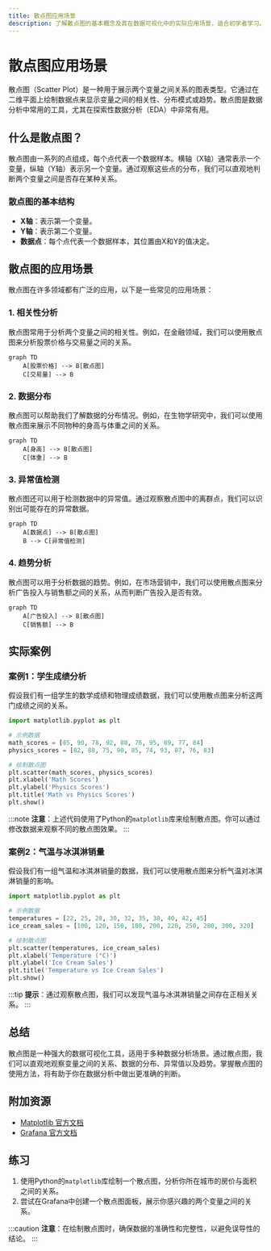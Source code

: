 ```yaml
---
title: 散点图应用场景
description: 了解散点图的基本概念及其在数据可视化中的实际应用场景，适合初学者学习。
---
```


# 散点图应用场景

散点图（Scatter Plot）是一种用于展示两个变量之间关系的图表类型。它通过在二维平面上绘制数据点来显示变量之间的相关性、分布模式或趋势。散点图是数据分析中常用的工具，尤其在探索性数据分析（EDA）中非常有用。

## 什么是散点图？

散点图由一系列的点组成，每个点代表一个数据样本。横轴（X轴）通常表示一个变量，纵轴（Y轴）表示另一个变量。通过观察这些点的分布，我们可以直观地判断两个变量之间是否存在某种关系。

### 散点图的基本结构

- **X轴**：表示第一个变量。
- **Y轴**：表示第二个变量。
- **数据点**：每个点代表一个数据样本，其位置由X和Y的值决定。

## 散点图的应用场景

散点图在许多领域都有广泛的应用，以下是一些常见的应用场景：

### 1. 相关性分析

散点图常用于分析两个变量之间的相关性。例如，在金融领域，我们可以使用散点图来分析股票价格与交易量之间的关系。

```mermaid
graph TD
    A[股票价格] --> B[散点图]
    C[交易量] --> B
```

### 2. 数据分布

散点图可以帮助我们了解数据的分布情况。例如，在生物学研究中，我们可以使用散点图来展示不同物种的身高与体重之间的关系。

```mermaid
graph TD
    A[身高] --> B[散点图]
    C[体重] --> B
```

### 3. 异常值检测

散点图还可以用于检测数据中的异常值。通过观察散点图中的离群点，我们可以识别出可能存在的异常数据。

```mermaid
graph TD
    A[数据点] --> B[散点图]
    B --> C[异常值检测]
```

### 4. 趋势分析

散点图可以用于分析数据的趋势。例如，在市场营销中，我们可以使用散点图来分析广告投入与销售额之间的关系，从而判断广告投入是否有效。

```mermaid
graph TD
    A[广告投入] --> B[散点图]
    C[销售额] --> B
```

## 实际案例

### 案例1：学生成绩分析

假设我们有一组学生的数学成绩和物理成绩数据，我们可以使用散点图来分析这两门成绩之间的关系。

```python
import matplotlib.pyplot as plt

# 示例数据
math_scores = [85, 90, 78, 92, 88, 76, 95, 89, 77, 84]
physics_scores = [82, 88, 75, 90, 85, 74, 93, 87, 76, 83]

# 绘制散点图
plt.scatter(math_scores, physics_scores)
plt.xlabel('Math Scores')
plt.ylabel('Physics Scores')
plt.title('Math vs Physics Scores')
plt.show()
```

:::note
**注意**：上述代码使用了Python的`matplotlib`库来绘制散点图。你可以通过修改数据来观察不同的散点图效果。
:::

### 案例2：气温与冰淇淋销量

假设我们有一组气温和冰淇淋销量的数据，我们可以使用散点图来分析气温对冰淇淋销量的影响。

```python
import matplotlib.pyplot as plt

# 示例数据
temperatures = [22, 25, 28, 30, 32, 35, 38, 40, 42, 45]
ice_cream_sales = [100, 120, 150, 180, 200, 220, 250, 280, 300, 320]

# 绘制散点图
plt.scatter(temperatures, ice_cream_sales)
plt.xlabel('Temperature (°C)')
plt.ylabel('Ice Cream Sales')
plt.title('Temperature vs Ice Cream Sales')
plt.show()
```

:::tip
**提示**：通过观察散点图，我们可以发现气温与冰淇淋销量之间存在正相关关系。
:::

## 总结

散点图是一种强大的数据可视化工具，适用于多种数据分析场景。通过散点图，我们可以直观地观察变量之间的关系、数据的分布、异常值以及趋势。掌握散点图的使用方法，将有助于你在数据分析中做出更准确的判断。

## 附加资源

- [Matplotlib 官方文档](https://matplotlib.org/stable/contents.html)
- [Grafana 官方文档](https://grafana.com/docs/)

## 练习

1. 使用Python的`matplotlib`库绘制一个散点图，分析你所在城市的房价与面积之间的关系。
2. 尝试在Grafana中创建一个散点图面板，展示你感兴趣的两个变量之间的关系。

:::caution
**注意**：在绘制散点图时，确保数据的准确性和完整性，以避免误导性的结论。
:::